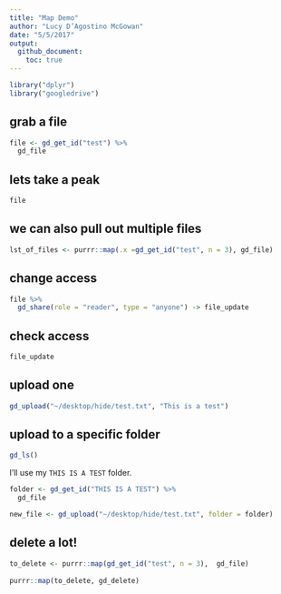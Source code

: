 ```yaml
---
title: "Map Demo"
author: "Lucy D’Agostino McGowan"
date: "5/5/2017"
output: 
  github_document:
    toc: true
---
```


```r
library("dplyr")
library("googledrive")
```

## grab a file
```r
file <- gd_get_id("test") %>%
  gd_file
```

## lets take a peak
```r
file
```


## we can also pull out multiple files
```r
lst_of_files <- purrr::map(.x =gd_get_id("test", n = 3), gd_file) 
```

## change access
```r
file %>%
  gd_share(role = "reader", type = "anyone") -> file_update
```

## check access
```r
file_update
```

## upload one
```r
gd_upload("~/desktop/hide/test.txt", "This is a test")
```

## upload to a specific folder
```r
gd_ls()
```

I'll use my `THIS IS A TEST` folder.

```r
folder <- gd_get_id("THIS IS A TEST") %>%
  gd_file
```


```r
new_file <- gd_upload("~/desktop/hide/test.txt", folder = folder)
```

## delete a lot!

```r
to_delete <- purrr::map(gd_get_id("test", n = 3),  gd_file)
 
purrr::map(to_delete, gd_delete)
```

